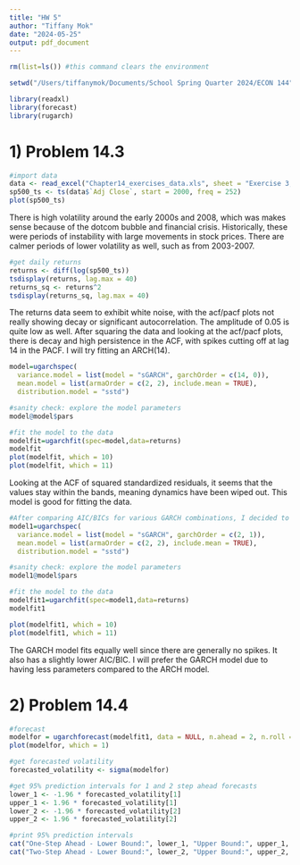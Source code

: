 ```yaml
---
title: "HW 5"
author: "Tiffany Mok"
date: "2024-05-25"
output: pdf_document
---
```


```r
rm(list=ls()) #this command clears the environment

setwd("/Users/tiffanymok/Documents/School Spring Quarter 2024/ECON 144")

library(readxl)
library(forecast)
library(rugarch)
```


# 1) Problem 14.3
```r
#import data
data <- read_excel("Chapter14_exercises_data.xls", sheet = "Exercise 3, 4, 10")
sp500_ts <- ts(data$`Adj Close`, start = 2000, freq = 252)
plot(sp500_ts)
```
There is high volatility around the early 2000s and 2008, which was makes sense because of the dotcom bubble and financial crisis. Historically, these were periods of instability with large movements in stock prices. There are calmer periods of lower volatility as well, such as from 2003-2007.

```r
#get daily returns
returns <- diff(log(sp500_ts))
tsdisplay(returns, lag.max = 40)
returns_sq <- returns^2
tsdisplay(returns_sq, lag.max = 40)
```
The returns data seem to exhibit white noise, with the acf/pacf plots not really showing decay or significant autocorrelation. The amplitude of 0.05 is quite low as well. After squaring the data and looking at the acf/pacf plots, there is decay and high persistence in the ACF, with spikes cutting off at lag 14 in the PACF. I will try fitting an ARCH(14). 

```r
model=ugarchspec(
  variance.model = list(model = "sGARCH", garchOrder = c(14, 0)),
  mean.model = list(armaOrder = c(2, 2), include.mean = TRUE),
  distribution.model = "sstd")

#sanity check: explore the model parameters
model@model$pars

#fit the model to the data
modelfit=ugarchfit(spec=model,data=returns)
modelfit
plot(modelfit, which = 10)
plot(modelfit, which = 11)
```
Looking at the ACF of squared standardized residuals, it seems that the values stay within the bands, meaning dynamics have been wiped out. This model is good for fitting the data.

```r
#After comparing AIC/BICs for various GARCH combinations, I decided to go with an GARCH(2,1) model, which had the lowest value.
model1=ugarchspec(
  variance.model = list(model = "sGARCH", garchOrder = c(2, 1)),
  mean.model = list(armaOrder = c(2, 2), include.mean = TRUE),
  distribution.model = "sstd")

#sanity check: explore the model parameters
model1@model$pars

#fit the model to the data
modelfit1=ugarchfit(spec=model1,data=returns)
modelfit1

plot(modelfit1, which = 10)
plot(modelfit1, which = 11)
```
The GARCH model fits equally well since there are generally no spikes. It also has a slightly lower AIC/BIC. I will prefer the GARCH model due to having less parameters compared to the ARCH model.

# 2) Problem 14.4
```r
#forecast
modelfor = ugarchforecast(modelfit1, data = NULL, n.ahead = 2, n.roll = 0, out.sample = 0)
plot(modelfor, which = 1)

#get forecasted volatility
forecasted_volatility <- sigma(modelfor)

#get 95% prediction intervals for 1 and 2 step ahead forecasts
lower_1 <- -1.96 * forecasted_volatility[1]
upper_1 <- 1.96 * forecasted_volatility[1]
lower_2 <- -1.96 * forecasted_volatility[2]
upper_2 <- 1.96 * forecasted_volatility[2]

#print 95% prediction intervals
cat("One-Step Ahead - Lower Bound:", lower_1, "Upper Bound:", upper_1, "\n")
cat("Two-Step Ahead - Lower Bound:", lower_2, "Upper Bound:", upper_2, "\n")
```


